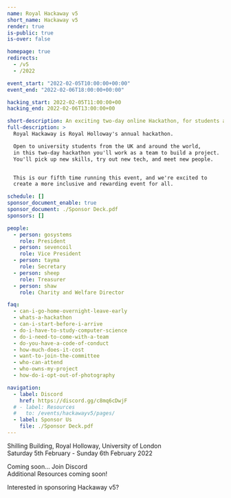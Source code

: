 ```yaml
---
name: Royal Hackaway v5
short_name: Hackaway v5
render: true
is-public: true
is-over: false

homepage: true
redirects:
  - /v5
  - /2022

event_start: "2022-02-05T10:00:00+00:00"
event_end: "2022-02-06T18:00:00+00:00"

hacking_start: 2022-02-05T11:00:00+00
hacking_end: 2022-02-06T13:00:00+00

short-description: An exciting two-day online Hackathon, for students across the UK or around the world
full-description: >
  Royal Hackaway is Royal Holloway's annual hackathon.

  Open to university students from the UK and around the world,
  in this two-day hackathon you'll work as a team to build a project.
  You'll pick up new skills, try out new tech, and meet new people.


  This is our fifth time running this event, and we're excited to
  create a more inclusive and rewarding event for all.

schedule: []
sponsor_document_enable: true
sponsor_document: ./Sponsor Deck.pdf
sponsors: []

people:
  - person: gosystems
    role: President
  - person: sevencoil
    role: Vice President
  - person: tayma
    role: Secretary
  - person: sheep
    role: Treasurer
  - person: shaw
    role: Charity and Welfare Director

faq:
  - can-i-go-home-overnight-leave-early
  - whats-a-hackathon
  - can-i-start-before-i-arrive
  - do-i-have-to-study-computer-science
  - do-i-need-to-come-with-a-team
  - do-you-have-a-code-of-conduct
  - how-much-does-it-cost
  - want-to-join-the-committee
  - who-can-attend
  - who-owns-my-project
  - how-do-i-opt-out-of-photography

navigation:
  - label: Discord
    href: https://discord.gg/c8mq6cDwjF
  # - label: Resources
  #   to: /events/hackawayv5/pages/
  - label: Sponsor Us
    file: ./Sponsor Deck.pdf
---
```




<!-- <MajorLeagueHackingBadge year={2022} /> -->

<EventJumbotronParallax>

<Whatever src={hackaway5logo} className={hackaway5logoClass} />

  <p>
    <FaMapMarkerAlt /> Shilling Building, Royal Holloway, University of London
    <br />
    <FaCalendarAlt /> Saturday 5th February - Sunday 6th February 2022
  </p>
  <p>
    <EventFullDescription />
  </p>
  <ButtonsContainer>
    <SiteButton disabled className="btn-hackaway-primary">
      Coming soon...
    </SiteButton>
    <SiteButton
      href="https://discord.gg/c8mq6cDwjF"
      className="btn-hackaway-blurple"
    >
      <FaDiscord /> Join Discord
    </SiteButton>
  </ButtonsContainer>
</EventJumbotronParallax>
<EventCountdownSection type={SectionTypes.SECONDARY} />
<HackathonDefinitionSection type={SectionTypes.TERTIARY} />
<EventPeopleSection type={SectionTypes.SECONDARY} />
<EventFrequentlyAskedQuestionsSection type={SectionTypes.PRIMARY}>
  <div class="row">
    <div class="col text-center">
      <SiteButton disabled className="btn-hackaway-primary">
        Additional Resources coming soon!
      </SiteButton>
    </div>
  </div>
</EventFrequentlyAskedQuestionsSection>
<EventSponsorsSection type={SectionTypes.TERTIARY}>
  <p class="text-center">Interested in sponsoring Hackaway v5?</p>
</EventSponsorsSection>
